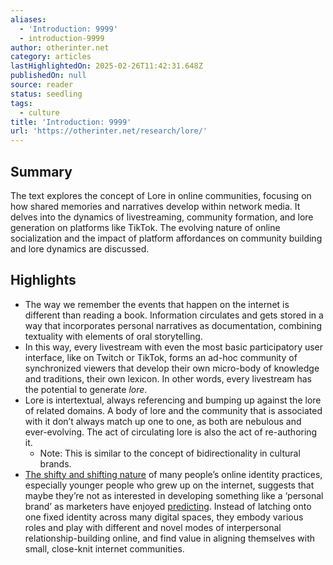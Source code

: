 ```yaml
---
aliases:
  - 'Introduction: 9999'
  - introduction-9999
author: otherinter.net
category: articles
lastHighlightedOn: 2025-02-26T11:42:31.648Z
publishedOn: null
source: reader
status: seedling
tags:
  - culture
title: 'Introduction: 9999'
url: 'https://otherinter.net/research/lore/'
---
```

## Summary

The text explores the concept of Lore in online communities, focusing on how shared memories and narratives develop within network media. It delves into the dynamics of livestreaming, community formation, and lore generation on platforms like TikTok. The evolving nature of online socialization and the impact of platform affordances on community building and lore dynamics are discussed.

## Highlights

- The way we remember the events that happen on the internet is different than reading a book. Information circulates and gets stored in a way that incorporates personal narratives as documentation, combining textuality with elements of oral storytelling.
- In this way, every livestream with even the most basic participatory user interface, like on Twitch or TikTok, forms an ad-hoc community of synchronized viewers that develop their own micro-body of knowledge and traditions, their own lexicon. In other words, every livestream has the potential to generate _lore_.
- Lore is intertextual, always referencing and bumping up against the lore of related domains. A body of lore and the community that is associated with it don’t always match up one to one, as both are nebulous and ever-evolving. The act of circulating lore is also the act of re-authoring it.
    - Note: This is similar to the concept of bidirectionality in cultural brands.
- [The shifty and shifting nature](https://aaronzlewis.com/blog/2020/02/18/being-your-selves-identity-r-and-d-on-the-pseudonymous-internet/) of many people’s online identity practices, especially younger people who grew up on the internet, suggests that maybe they’re not as interested in developing something like a ‘personal brand’ as marketers have enjoyed [predicting](https://www.businesswire.com/news/home/20190522005069/en/Gartner-Says-Marketers-Must-Focus-on-Boosting-Gen-Z%E2%80%99s-Personal-Brand-to-Make-Them-Loyal-Customers). Instead of latching onto one fixed identity across many digital spaces, they embody various roles and play with different and novel modes of interpersonal relationship-building online, and find value in aligning themselves with small, close-knit internet communities.
